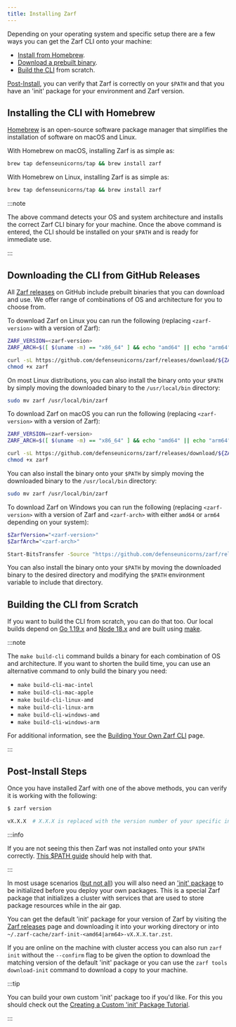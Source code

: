 ```yaml
---
title: Installing Zarf
---
```



Depending on your operating system and specific setup there are a few ways you can get the Zarf CLI onto your machine:

- [Install from Homebrew](#installing-from-the-defense-unicorns-homebrew-tap).
- [Download a prebuilt binary](#downloading-a-prebuilt-binary-from-our-github-releases).
- [Build the CLI](#building-the-cli-from-scratch) from scratch.

[Post-Install](#post-install-steps), you can verify that Zarf is correctly on your `$PATH` and that you have an 'init' package for your environment and Zarf version.

## Installing the CLI with Homebrew

[Homebrew](https://brew.sh/) is an open-source software package manager that simplifies the installation of software on macOS and Linux.

<Tabs>
<TabItem label="macOS">

With Homebrew on macOS, installing Zarf is as simple as:

```bash
brew tap defenseunicorns/tap && brew install zarf
```

</TabItem>
<TabItem label="Linux">

With Homebrew on Linux, installing Zarf is as simple as:

```bash
brew tap defenseunicorns/tap && brew install zarf
```

</TabItem>
</Tabs>

:::note

The above command detects your OS and system architecture and installs the correct Zarf CLI binary for your machine. Once the above command is entered, the CLI should be installed on your `$PATH` and is ready for immediate use.

:::

## Downloading the CLI from GitHub Releases

All [Zarf releases](https://github.com/defenseunicorns/zarf/releases) on GitHub include prebuilt binaries that you can download and use. We offer range of combinations of OS and architecture for you to choose from.

<Tabs>
<TabItem label="Linux">

To download Zarf on Linux you can run the following (replacing `<zarf-version>` with a version of Zarf):

```bash
ZARF_VERSION=<zarf-version>
ZARF_ARCH=$([ $(uname -m) == "x86_64" ] && echo "amd64" || echo "arm64";)

curl -sL https://github.com/defenseunicorns/zarf/releases/download/${ZARF_VERSION}/zarf_${ZARF_VERSION}_Linux_${ZARF_ARCH} -o zarf
chmod +x zarf
```

On most Linux distributions, you can also install the binary onto your `$PATH` by simply moving the downloaded binary to the `/usr/local/bin` directory:

```bash
sudo mv zarf /usr/local/bin/zarf
```

</TabItem>
<TabItem label="macOS">

To download Zarf on macOS you can run the following (replacing `<zarf-version>` with a version of Zarf):

```bash
ZARF_VERSION=<zarf-version>
ZARF_ARCH=$([ $(uname -m) == "x86_64" ] && echo "amd64" || echo "arm64";)

curl -sL https://github.com/defenseunicorns/zarf/releases/download/${ZARF_VERSION}/zarf_${ZARF_VERSION}_Darwin_${ZARF_ARCH} -o zarf
chmod +x zarf
```

You can also install the binary onto your `$PATH` by simply moving the downloaded binary to the `/usr/local/bin` directory:

```bash
sudo mv zarf /usr/local/bin/zarf
```

</TabItem>
<TabItem label="Windows">


To download Zarf on Windows you can run the following (replacing `<zarf-version>` with a version of Zarf and `<zarf-arch>` with either `amd64` or `arm64` depending on your system):

```bash
$ZarfVersion="<zarf-version>"
$ZarfArch="<zarf-arch>"

Start-BitsTransfer -Source "https://github.com/defenseunicorns/zarf/releases/download/$($ZarfVersion)/zarf_$($ZarfVersion)_Windows_$($ZarfArch).exe" -Destination zarf.exe
```

You can also install the binary onto your `$PATH` by moving the downloaded binary to the desired directory and modifying the `$PATH` environment variable to include that directory.

</TabItem>
</Tabs>

## Building the CLI from Scratch

If you want to build the CLI from scratch, you can do that too. Our local builds depend on [Go 1.19.x](https://golang.org/doc/install) and [Node 18.x](https://nodejs.org/en) and are built using [make](https://www.gnu.org/software/make/).

:::note

The `make build-cli` command builds a binary for each combination of OS and architecture. If you want to shorten the build time, you can use an alternative command to only build the binary you need:

- `make build-cli-mac-intel`
- `make build-cli-mac-apple`
- `make build-cli-linux-amd`
- `make build-cli-linux-arm`
- `make build-cli-windows-amd`
- `make build-cli-windows-arm`

For additional information, see the [Building Your Own Zarf CLI](../2-the-zarf-cli/0-building-your-own-cli.md) page.

:::

## Post-Install Steps

Once you have installed Zarf with one of the above methods, you can verify it is working with the following:

```bash
$ zarf version

vX.X.X  # X.X.X is replaced with the version number of your specific installation
```

:::info

If you are not seeing this then Zarf was not installed onto your `$PATH` correctly. [This $PATH guide](https://zwbetz.com/how-to-add-a-binary-to-your-path-on-macos-linux-windows/) should help with that.

:::

In most usage scenarios ([but not all](../../examples/yolo/README.md)) you will also need an ['init' package](../3-create-a-zarf-package/3-zarf-init-package.md) to be initialized before you deploy your own packages. This is a special Zarf package that initializes a cluster with services that are used to store package resources while in the air gap.

You can get the default 'init' package for your version of Zarf by visiting the [Zarf releases](https://github.com/defenseunicorns/zarf/releases) page and downloading it into your working directory or into `~/.zarf-cache/zarf-init-<amd64|arm64>-vX.X.X.tar.zst`.

If you are online on the machine with cluster access you can also run `zarf init` without the `--confirm` flag to be given the option to download the matching version of the default 'init' package or you can use the `zarf tools download-init` command to download a copy to your machine.

:::tip

You can build your own custom 'init' package too if you'd like. For this you should check out the [Creating a Custom 'init' Package Tutorial](../5-zarf-tutorials/8-custom-init-packages.md).

:::
